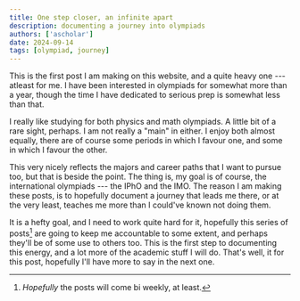 ```yaml
---
title: One step closer, an infinite apart
description: documenting a journey into olympiads
authors: ['ascholar']
date: 2024-09-14
tags: [olympiad, journey]    
---
```

This is the first post I am making on this website, and a quite heavy one --- atleast for me.
I have been interested in olympiads for somewhat more than a year, though the time I have dedicated to 
serious prep is somewhat less than that. 

I really like studying for both physics and math olympiads. A little bit of a rare sight, perhaps.
I am not really a "main" in either. I enjoy both almost equally, there are of course some periods in 
which I favour one, and some in which I favour the other.

This very nicely reflects the majors and career paths that I want to pursue too, but that is beside the point.
The thing is, my goal is of course, the international olympiads --- the IPhO and the IMO. The reason I am making 
these posts, is to hopefully document a journey that leads me there, or at the very least, teaches me more than 
I could've known not doing them. 

It is a hefty goal, and I need to work quite hard for it, hopefully this series of posts[^1] are going to keep me 
accountable to some extent, and perhaps they'll be of some use to others too. This is the first step to documenting this 
energy, and a lot more of the academic stuff I will do. That's well, it for this post, hopefully I'll have more to say 
in the next one. 

[^1]: _Hopefully_ the posts will come bi weekly, at least.
